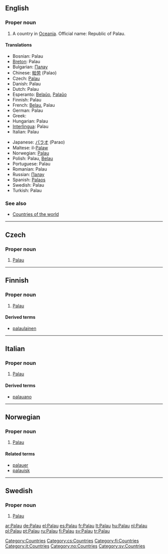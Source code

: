 ==English==

===Proper noun===
{{en-proper noun}}

# A country in [[Oceania]]. Official name: Republic of Palau.

====Translations====
{{top}}
*Bosnian: Palau {{m}}
*[[Breton]]: Palau
*Bulgarian: [[Палау]]
*Chinese: [[帕劳]] (Palao)
* Czech: [[#Czech|Palau]]
*Danish: Palau
*Dutch: Palau
*Esperanto: [[Belaŭo]], [[Palaŭo]]
*Finnish: Palau
*French: [[Belau]], Palau
*German: Palau
*Greek: {{t|el|Παλάου|n|tr=Paláou}}
*Hungarian: Palau
*[[Interlingua]]: Palau
*Italian: Palau
{{mid}}
*Japanese: [[パラオ]] (Parao)
*Maltese: il-[[Palaw]]
*Norwegian: [[#Norwegian|Palau]]
*Polish: Palau, [[Belau]]
*Portuguese: Palau
*Romanian: Palau {{n}}
*Russian: [[Палау]]
*Spanish: [[Palaos]]
*Swedish: Palau
*Turkish: Palau
{{bottom}}

===See also===
* [[Appendix:Countries of the world|Countries of the world]]

[[Category:Countries]]

----

==Czech==

===Proper noun===
{{cs-proper noun|g=}}

# [[#English|Palau]]

[[Category:cs:Countries]]

----

==Finnish==
{{wikipedia|lang=fi}}

===Proper noun===
{{fi-noun|proper=true}}

# [[#English|Palau]]

====Derived terms====
* [[palaulainen]]

[[Category:fi:Countries]]

----

==Italian==
{{wikipedia|lang=it}}

===Proper noun===
{{infl|it|proper noun|g=m}}

# [[#English|Palau]]

====Derived terms====
* [[palauano]]

[[Category:it:Countries]]

----

==Norwegian==

===Proper noun===
{{infl|no|proper noun}}

# [[#English|Palau]]

====Related terms====
*[[palauer]]
*[[palauisk]]

[[Category:no:Countries]]

----

==Swedish==

===Proper noun===
{{infl|sv|proper noun}}

# [[#English|Palau]]

[[Category:sv:Countries]]

[[ar:Palau]]
[[de:Palau]]
[[el:Palau]]
[[es:Palau]]
[[fr:Palau]]
[[lt:Palau]]
[[hu:Palau]]
[[nl:Palau]]
[[pl:Palau]]
[[pt:Palau]]
[[ru:Palau]]
[[fi:Palau]]
[[sv:Palau]]
[[tr:Palau]]